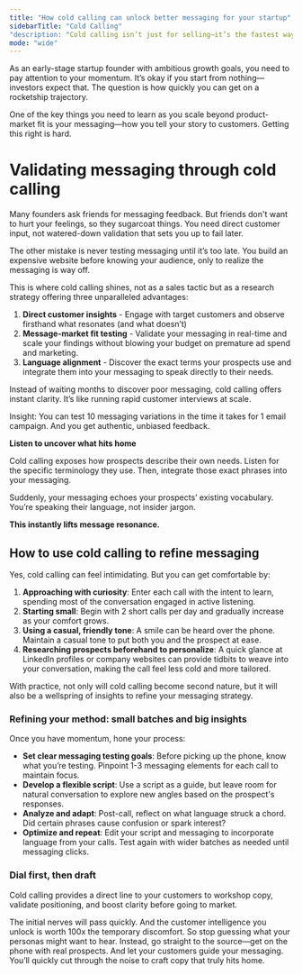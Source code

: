 ```yaml
---
title: "How cold calling can unlock better messaging for your startup"
sidebarTitle: "Cold Calling"
"description: "Cold calling isn’t just for selling—it’s the fastest way to validate your startup’s messaging. Learn how to test positioning, uncover customer language, and refine copy before spending on ads or cold email."
mode: "wide"
---
```


As an early-stage startup founder with ambitious growth goals, you need to pay attention to your momentum. It’s okay if you start from nothing—investors expect that. The question is how quickly you can get on a rocketship trajectory.

One of the key things you need to learn as you scale beyond product-market fit is your messaging—how you tell your story to customers. Getting this right is hard.

# Validating messaging through cold calling

Many founders ask friends for messaging feedback. But friends don't want to hurt your feelings, so they sugarcoat things. You need direct customer input, not watered-down validation that sets you up to fail later.

The other mistake is never testing messaging until it’s too late. You build an expensive website before knowing your audience, only to realize the messaging is way off.

This is where cold calling shines, not as a sales tactic but as a research strategy offering three unparalleled advantages:

1. **Direct customer insights** - Engage with target customers and observe firsthand what resonates (and what doesn’t)
2. **Message-market fit testing** - Validate your messaging in real-time and scale your findings without blowing your budget on premature ad spend and marketing.
3. **Language alignment** - Discover the exact terms your prospects use and integrate them into your messaging to speak directly to their needs.

Instead of waiting months to discover poor messaging, cold calling offers instant clarity. It’s like running rapid customer interviews at scale.

Insight: You can test 10 messaging variations in the time it takes for 1 email campaign. And you get authentic, unbiased feedback.

**Listen to uncover what hits home**

Cold calling exposes how prospects describe their own needs. Listen for the specific terminology they use. Then, integrate those exact phrases into your messaging.

Suddenly, your messaging echoes your prospects’ existing vocabulary. You’re speaking their language, not insider jargon.

**This instantly lifts message resonance.**

## How to use cold calling to refine messaging

Yes, cold calling can feel intimidating. But you can get comfortable by:

1. **Approaching with curiosity**: Enter each call with the intent to learn, spending most of the conversation engaged in active listening.
2. **Starting small**: Begin with 2 short calls per day and gradually increase as your comfort grows.
3. **Using a casual, friendly tone**: A smile can be heard over the phone. Maintain a casual tone to put both you and the prospect at ease.
4. **Researching prospects beforehand to personalize**: A quick glance at LinkedIn profiles or company websites can provide tidbits to weave into your conversation, making the call feel less cold and more tailored.

With practice, not only will cold calling become second nature, but it will also be a wellspring of insights to refine your messaging strategy.

### Refining your method: small batches and big insights

Once you have momentum, hone your process:

- **Set clear messaging testing goals**: Before picking up the phone, know what you’re testing. Pinpoint 1-3 messaging elements for each call to maintain focus.
- **Develop a flexible script**: Use a script as a guide, but leave room for natural conversation to explore new angles based on the prospect's responses.
- **Analyze and adapt**: Post-call, reflect on what language struck a chord. Did certain phrases cause confusion or spark interest?
- **Optimize and repeat**: Edit your script and messaging to incorporate language from your calls. Test again with wider batches as needed until messaging clicks.

### Dial first, then draft

Cold calling provides a direct line to your customers to workshop copy, validate positioning, and boost clarity before going to market.

The initial nerves will pass quickly. And the customer intelligence you unlock is worth 100x the temporary discomfort. So stop guessing what your personas might want to hear. Instead, go straight to the source—get on the phone with real prospects. And let your customers guide your messaging. You’ll quickly cut through the noise to craft copy that truly hits home.